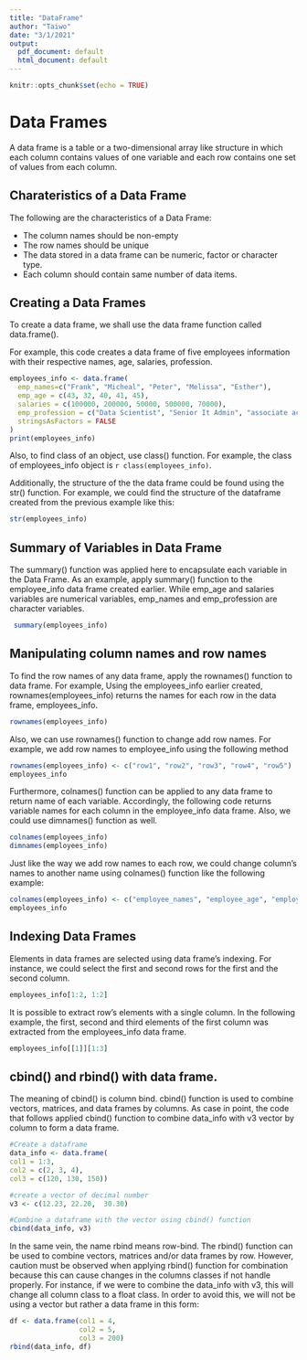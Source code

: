 ```yaml
---
title: "DataFrame"
author: "Taiwo"
date: "3/1/2021"
output:
  pdf_document: default
  html_document: default
---
```


```r
knitr::opts_chunk$set(echo = TRUE)
```

# Data Frames

A data frame is a table or a two-dimensional array
like structure in which each column contains values of one variable and each row contains one set of values from each column.

## Charateristics of a Data Frame

The following are the characteristics of a Data Frame:

*  The column names should be non-empty
*  The row names should be unique 
*  The data stored in a data frame can be numeric, factor or character type.
*  Each column should contain same number of data items.

## Creating a Data Frames

To create a data frame, we shall use the data frame function called data.frame(). 

For example, this code creates a data frame of five employees information with their respective names,
age, salaries, profession.

```r
employees_info <- data.frame(
  emp_names=c("Frank", "Micheal", "Peter", "Melissa", "Esther"),
  emp_age = c(43, 32, 40, 41, 45), 
  salaries = c(100000, 200000, 50000, 500000, 70000),
  emp_profession = c("Data Scientist", "Senior It Admin", "associate accountant","Excutive director", "junior data scientist"), 
  stringsAsFactors = FALSE
)
print(employees_info)
```


Also, to find class of an object, use class() function. For example, the class of employees_info object is `r class(employees_info)`.

Additionally, the structure of the the data frame 
could be found using the str() function. For example, we could find the structure of the dataframe created from the previous example like this:
```r
str(employees_info)
```


## Summary of Variables in Data Frame

The summary() function was applied here to encapsulate each variable in the Data Frame. As an example, apply summary() function to the employee_info data frame created earlier. While emp_age and salaries variables are numerical variables, emp_names and emp_profession are character variables.    
```r
 summary(employees_info)
```


## Manipulating column names and row names

To find the row names of any data frame, apply the 
rownames() function to data frame. For example, Using the employees_info earlier created, rownames(employees_info) returns the names for each row in the data frame, employees_info.
```r
rownames(employees_info)
```

Also, we can use rownames() function to change add row names. For example, we add row names to employee_info using the following method
```r
rownames(employees_info) <- c("row1", "row2", "row3", "row4", "row5")
employees_info
```

Furthermore, colnames() function can be applied to any data frame to return name of each variable. Accordingly, the following code returns variable names for each column in the employee_info data frame. Also, we could use dimnames() function as well.
```r
colnames(employees_info)
dimnames(employees_info)
```

Just like the way we add row names to each row, we could change column's names to another name using colnames() function like the following example:
```r
colnames(employees_info) <- c("employee_names", "employee_age", "employee_salaries", "employee_profession")
employees_info
```



## Indexing Data Frames
Elements in data frames are selected using data frame's indexing. For instance, we could select the 
first and second rows for the first and the second column.
```r
employees_info[1:2, 1:2]
```

It is possible to extract row's elements with a single column. In the following example, the first, second and third elements of the first column was extracted from the employees_info data frame.
```r
employees_info[[1]][1:3]
```


## cbind() and rbind() with data frame.

The meaning of cbind() is column bind. cbind() function is used to combine vectors, matrices, and data frames by columns. As case in point, the code that follows applied cbind() function to combine data_info with v3 vector by column to form a data frame.
```r
#Create a dataframe
data_info <- data.frame(
col1 = 1:3,
col2 = c(2, 3, 4),
col3 = c(120, 130, 150)) 

#create a vector of decimal number 
v3 <- c(12.23, 22.20,  30.30) 

#Combine a dataframe with the vector using cbind() function
cbind(data_info, v3)
```

\newpage
In the same vein, the name rbind means row-bind. The rbind() function can be used to combine vectors, matrices and/or data frames by row. However, caution must be observed when applying rbind() function for combination because this can cause changes in the columns classes if not handle properly. For instance, if we were to combine the data_info with v3, this will change all column class to a float class. In order to avoid this, we will not be using a vector but rather a data frame in this form:
```r
df <- data.frame(col1 = 4,
                 col2 = 5,
                 col3 = 200)
rbind(data_info, df)
```



